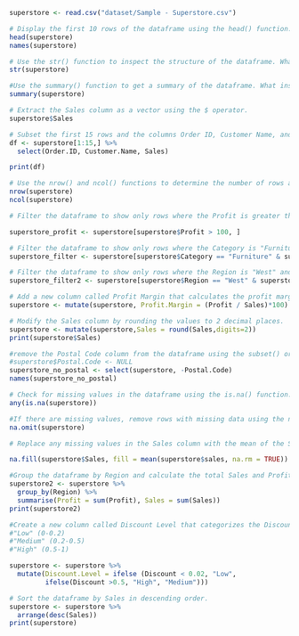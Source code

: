 ```r

superstore <- read.csv("dataset/Sample - Superstore.csv")

```

```r
# Display the first 10 rows of the dataframe using the head() function.
head(superstore)
names(superstore)
```
```r
# Use the str() function to inspect the structure of the dataframe. What are the data types of the columns?
str(superstore)

```
```r
#Use the summary() function to get a summary of the dataframe. What insights can you gather from the summary?
summary(superstore)
```
```r
# Extract the Sales column as a vector using the $ operator.
superstore$Sales

```

```r
# Subset the first 15 rows and the columns Order ID, Customer Name, and Sales.
df <- superstore[1:15,] %>%
  select(Order.ID, Customer.Name, Sales)

print(df)

```

```r
# Use the nrow() and ncol() functions to determine the number of rows and columns in the dataframe.
nrow(superstore)
ncol(superstore)
```

```r
# Filter the dataframe to show only rows where the Profit is greater than 100.

superstore_profit <- superstore[superstore$Profit > 100, ]
```

```r
# Filter the dataframe to show only rows where the Category is "Furniture" and the Sales are greater than 500.
superstore_filter <- superstore[superstore$Category == "Furniture" & superstore$Sales > 500, ]
```

```r
# Filter the dataframe to show only rows where the Region is "West" and the Quantity is greater than 5.
superstore_filter2 <- superstore[superstore$Region == "West" & superstore$Quantity > 5, ]

```

```r
# Add a new column called Profit Margin that calculates the profit margin as (Profit / Sales) * 100.
superstore <- mutate(superstore, Profit.Margin = (Profit / Sales)*100)
```

```r
# Modify the Sales column by rounding the values to 2 decimal places.
superstore <- mutate(superstore,Sales = round(Sales,digits=2))
print(superstore$Sales)
```

```r
#remove the Postal Code column from the dataframe using the subset() or select() function.
#superstore$Postal.Code <- NULL
superstore_no_postal <- select(superstore, -Postal.Code)
names(superstore_no_postal)

```

```r
# Check for missing values in the dataframe using the is.na() function. Are there any missing values?
any(is.na(superstore))
```

```r
#If there are missing values, remove rows with missing data using the na.omit() function.
na.omit(superstore)
```

```r
# Replace any missing values in the Sales column with the mean of the Sales column using the na.fill() function.

na.fill(superstore$Sales, fill = mean(superstore$sales, na.rm = TRUE))

```

```r
#Group the dataframe by Region and calculate the total Sales and Profit for each region.
superstore2 <- superstore %>%
  group_by(Region) %>%
  summarise(Profit = sum(Profit), Sales = sum(Sales))
print(superstore2)
```

```r
#Create a new column called Discount Level that categorizes the Discount column into:
#"Low" (0-0.2)
#"Medium" (0.2-0.5)
#"High" (0.5-1)

superstore <- superstore %>%
  mutate(Discount.Level = ifelse (Discount < 0.02, "Low",
         ifelse(Discount >0.5, "High", "Medium")))

```

```r
# Sort the dataframe by Sales in descending order.
superstore <- superstore %>%
  arrange(desc(Sales))
print(superstore)
```